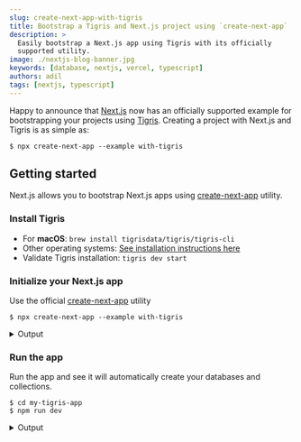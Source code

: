 ```yaml
---
slug: create-next-app-with-tigris
title: Bootstrap a Tigris and Next.js project using `create-next-app`
description: >
  Easily bootstrap a Next.js app using Tigris with its officially
  supported utility.
image: ./nextjs-blog-banner.jpg
keywords: [database, nextjs, vercel, typescript]
authors: adil
tags: [nextjs, typescript]
---
```



Happy to announce that [Next.js][nextjs-url] now has an officially supported example for bootstrapping
your projects using [Tigris][tigris-url]. Creating a project with Next.js and Tigris is as simple as:

```shell
$ npx create-next-app --example with-tigris
```

## Getting started

Next.js allows you to bootstrap Next.js apps using [create-next-app](https://nextjs.org/docs/api-reference/create-next-app)
utility.

### Install Tigris

- For **macOS**: `brew install tigrisdata/tigris/tigris-cli`
- Other operating systems: [See installation instructions here](/cli/installation)
- Validate Tigris installation: `tigris dev start`

### Initialize your Next.js app

Use the official [create-next-app](https://nextjs.org/docs/api-reference/create-next-app) utility

```shell
$ npx create-next-app --example with-tigris
```

<details>
  <summary>Output</summary>
  <TerminalWindow>
    <CodeBlock language="shell">{createNextAppOutput}</CodeBlock>
  </TerminalWindow>
</details>

### Run the app

Run the app and see it will automatically create your databases and collections.

```shell
$ cd my-tigris-app
$ npm run dev
```

<details>
  <summary>Output</summary>
  <TerminalWindow>
    <CodeBlock language="shell">{runNextAppOutput}</CodeBlock>
  </TerminalWindow>
</details>

<!-- MARKDOWN LINKS -->

[nextjs-url]: https://nextjs.org/
[tigris-url]: https://docs.tigrisdata.com/guides/nextjs/
